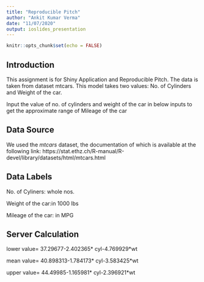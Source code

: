 ---
title: "Reproducible Pitch"
author: "Ankit Kumar Verma"
date: "11/07/2020"
output: ioslides_presentation
---

```{r setup, include=FALSE}
knitr::opts_chunk$set(echo = FALSE)
```

## Introduction
This assignment is for Shiny Application and Reproducible Pitch. The data is taken from dataset mtcars. This model takes two values: No. of Cylinders and Weight of the car.

Input the value of no. of cylinders and weight of the car in below inputs to get the approximate range of Mileage of the car



## Data Source

We used the *mtcars* dataset, the documentation of which is available at the following link: https://stat.ethz.ch/R-manual/R-devel/library/datasets/html/mtcars.html

## Data Labels
No. of Cyliners: whole nos.

Weight of the car:in 1000 lbs

Mileage of the car: in MPG


## Server Calculation
lower value= 37.29677-2.402365* cyl-4.769929*wt

mean value= 40.898313-1.784173* cyl-3.583425*wt

upper value= 44.49985-1.165981* cyl-2.396921*wt